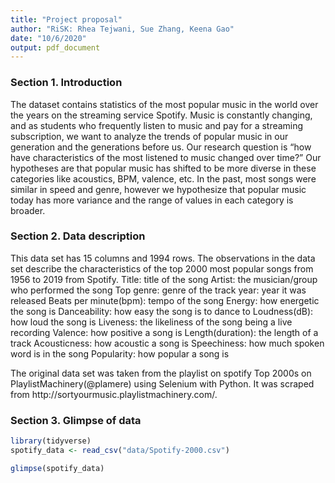 ```yaml
---
title: "Project proposal"
author: "RiSK: Rhea Tejwani, Sue Zhang, Keena Gao"
date: "10/6/2020"
output: pdf_document
---
```



### Section 1. Introduction
The dataset contains statistics of the most popular music in the world over the years on the streaming service Spotify. Music is constantly changing, and as students who frequently listen to music and pay for a streaming subscription, we want to analyze the trends of popular music in our generation and the generations before us. Our research question is "how have characteristics of the most listened to music changed over time?" Our hypotheses are that popular music has shifted to be more diverse in these categories like acoustics, BPM, valence, etc. In the past, most songs were similar in speed and genre, however we hypothesize that popular music today has more variance and the range of values in each category is broader.

### Section 2. Data description
This data set has 15 columns and 1994 rows. The observations in the data set describe the characteristics of the top 2000 most popular songs from 1956 to 2019 from Spotify. 
Title: title of the song
Artist: the musician/group who performed the song
Top genre: genre of the track
year: year it was released
Beats per minute(bpm): tempo of the song
Energy: how energetic the song is
Danceability: how easy the song is to dance to
Loudness(dB): how loud the song is
Liveness: the likeliness of the song being a live recording
Valence: how positive a song is
Length(duration): the length of a track
Acousticness: how acoustic a song is
Speechiness: how much spoken word is in the song
Popularity: how popular a song is

The original data set was taken from the playlist on spotify Top 2000s on PlaylistMachinery(@plamere) using Selenium with Python. It was scraped from http://sortyourmusic.playlistmachinery.com/. 

### Section 3. Glimpse of data 
```r
library(tidyverse) 
spotify_data <- read_csv("data/Spotify-2000.csv")
```

```r
glimpse(spotify_data)
```



